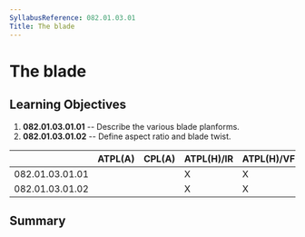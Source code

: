 ```yaml
---
SyllabusReference: 082.01.03.01
Title: The blade
---
```


# The blade

## Learning Objectives

1.  **082.01.03.01.01** -- Describe the various blade planforms.
2.  **082.01.03.01.02** -- Define aspect ratio and blade twist.

|                 | ATPL(A) | CPL(A) | ATPL(H)/IR | ATPL(H)/VFR | CPL(H) | IR  | CBIR(A) |
| --------------- | ------- | ------ | ---------- | ----------- | ------ | --- | ------- |
| 082.01.03.01.01 |         |        | X          | X           | X      |     |         |
| 082.01.03.01.02 |         |        | X          | X           | X      |     |         |

## Summary
